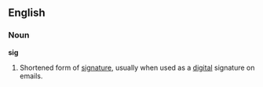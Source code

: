 ==English==
===Noun===
'''sig'''
# Shortened form of [[signature]], usually when used as a [[digital]] signature on emails.